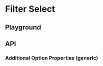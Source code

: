 
<Meta of={FilterSelectStories} />

# Filter Select

<ResourceLinks
  sourceCode="https://github.com/cultureamp/kaizen-design-system/tree/main/packages/components/src/FilterSelect"
  figma="https://www.figma.com/file/ZRfnoNUXbGZv4eVWLbF4Az/%F0%9F%96%BC%EF%B8%8F-Component-Gallery?type=design&node-id=6-28579&t=bowQ0LWOQKOd0UYS-0"
  designGuidelines="https://cultureamp.atlassian.net/wiki/spaces/DesignSystem/pages/3082093959/Filters"
  className="!mb-8"
/>

<KaioNotification />

<Installation
  installCommand="yarn add @kaizen/components"
  importStatement='import { FilterSelect } from "@kaizen/components"'
/>

## Playground
<NoClipCanvas of={FilterSelectStories.Playground} />
<Controls of={FilterSelectStories.Playground} />

## API

### Additional Option Properties (generic)
<Description of={FilterSelectStories.AdditionalProperties} />
<NoClipCanvas of={FilterSelectStories.AdditionalProperties} />
